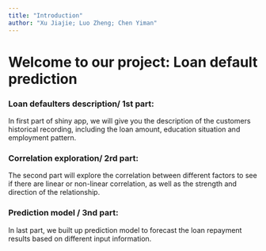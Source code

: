 ```yaml
---
title: "Introduction"
author: "Xu Jiajie; Luo Zheng; Chen Yiman"
---
```


# Welcome to our project: Loan default prediction

### **Loan defaulters description/ 1st part:**

In first part of shiny app, we will give you the description of the customers historical recording, including the loan amount, education situation and employment pattern.

### **Correlation exploration/ 2rd part:**

The second part will explore the correlation between different factors to see if there are linear or non-linear correlation, as well as the strength and direction of the relationship.

### **Prediction model / 3nd part:**

In last part, we built up prediction model to forecast the loan repayment results based on different input information.
